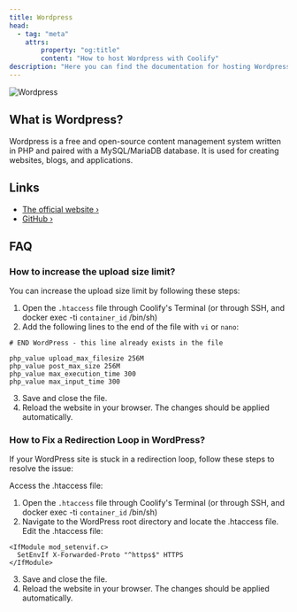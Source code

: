 ```yaml
---
title: Wordpress
head:
  - tag: "meta"
    attrs:
        property: "og:title"
        content: "How to host Wordpress with Coolify"
description: "Here you can find the documentation for hosting Wordpress with Coolify."
---
```



<Badge text="One-click setup." variant="note" size="large" />

![Wordpress](https://raw.githubusercontent.com/logo/wordpress/caefc9aa315eafcf8687804564a11a9c5a77a561/images/logo.svg)

## What is Wordpress?

Wordpress is a free and open-source content management system written in PHP and paired with a MySQL/MariaDB database.
It is used for creating websites, blogs, and applications.


## Links

- [The official website ›](https://wordpress.org)
- [GitHub ›](https://github.com/WordPress/WordPress)

## FAQ
### How to increase the upload size limit?

You can increase the upload size limit by following these steps:

1. Open the `.htaccess` file through Coolify's Terminal (or through SSH, and docker exec -ti `container_id` /bin/sh)
2. Add the following lines to the end of the file with `vi` or `nano`:

```
# END WordPress - this line already exists in the file

php_value upload_max_filesize 256M
php_value post_max_size 256M
php_value max_execution_time 300
php_value max_input_time 300
```

3. Save and close the file.
4. Reload the website in your browser. The changes should be applied automatically.

### How to Fix a Redirection Loop in WordPress?


If your WordPress site is stuck in a redirection loop, follow these steps to resolve the issue:

Access the .htaccess file:

1. Open the `.htaccess` file through Coolify's Terminal (or through SSH, and docker exec -ti `container_id` /bin/sh)
2. Navigate to the WordPress root directory and locate the .htaccess file. Edit the .htaccess file:

```
<IfModule mod_setenvif.c>
  SetEnvIf X-Forwarded-Proto "^https$" HTTPS
</IfModule>
```

3. Save and close the file.
4. Reload the website in your browser. The changes should be applied automatically.

